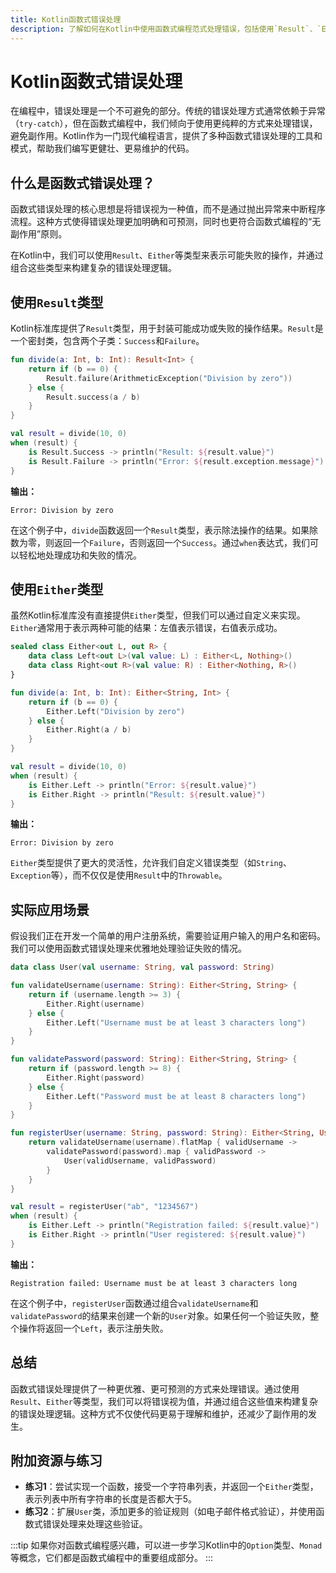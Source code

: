 ```yaml
---
title: Kotlin函数式错误处理
description: 了解如何在Kotlin中使用函数式编程范式处理错误，包括使用`Result`、`Either`等类型，以及如何优雅地处理异常和失败场景。
---
```


# Kotlin函数式错误处理

在编程中，错误处理是一个不可避免的部分。传统的错误处理方式通常依赖于异常（`try-catch`），但在函数式编程中，我们倾向于使用更纯粹的方式来处理错误，避免副作用。Kotlin作为一门现代编程语言，提供了多种函数式错误处理的工具和模式，帮助我们编写更健壮、更易维护的代码。

## 什么是函数式错误处理？

函数式错误处理的核心思想是将错误视为一种值，而不是通过抛出异常来中断程序流程。这种方式使得错误处理更加明确和可预测，同时也更符合函数式编程的“无副作用”原则。

在Kotlin中，我们可以使用`Result`、`Either`等类型来表示可能失败的操作，并通过组合这些类型来构建复杂的错误处理逻辑。

## 使用`Result`类型

Kotlin标准库提供了`Result`类型，用于封装可能成功或失败的操作结果。`Result`是一个密封类，包含两个子类：`Success`和`Failure`。

```kotlin
fun divide(a: Int, b: Int): Result<Int> {
    return if (b == 0) {
        Result.failure(ArithmeticException("Division by zero"))
    } else {
        Result.success(a / b)
    }
}

val result = divide(10, 0)
when (result) {
    is Result.Success -> println("Result: ${result.value}")
    is Result.Failure -> println("Error: ${result.exception.message}")
}
```

**输出：**
```
Error: Division by zero
```

在这个例子中，`divide`函数返回一个`Result`类型，表示除法操作的结果。如果除数为零，则返回一个`Failure`，否则返回一个`Success`。通过`when`表达式，我们可以轻松地处理成功和失败的情况。

## 使用`Either`类型

虽然Kotlin标准库没有直接提供`Either`类型，但我们可以通过自定义来实现。`Either`通常用于表示两种可能的结果：左值表示错误，右值表示成功。

```kotlin
sealed class Either<out L, out R> {
    data class Left<out L>(val value: L) : Either<L, Nothing>()
    data class Right<out R>(val value: R) : Either<Nothing, R>()
}

fun divide(a: Int, b: Int): Either<String, Int> {
    return if (b == 0) {
        Either.Left("Division by zero")
    } else {
        Either.Right(a / b)
    }
}

val result = divide(10, 0)
when (result) {
    is Either.Left -> println("Error: ${result.value}")
    is Either.Right -> println("Result: ${result.value}")
}
```

**输出：**
```
Error: Division by zero
```

`Either`类型提供了更大的灵活性，允许我们自定义错误类型（如`String`、`Exception`等），而不仅仅是使用`Result`中的`Throwable`。

## 实际应用场景

假设我们正在开发一个简单的用户注册系统，需要验证用户输入的用户名和密码。我们可以使用函数式错误处理来优雅地处理验证失败的情况。

```kotlin
data class User(val username: String, val password: String)

fun validateUsername(username: String): Either<String, String> {
    return if (username.length >= 3) {
        Either.Right(username)
    } else {
        Either.Left("Username must be at least 3 characters long")
    }
}

fun validatePassword(password: String): Either<String, String> {
    return if (password.length >= 8) {
        Either.Right(password)
    } else {
        Either.Left("Password must be at least 8 characters long")
    }
}

fun registerUser(username: String, password: String): Either<String, User> {
    return validateUsername(username).flatMap { validUsername ->
        validatePassword(password).map { validPassword ->
            User(validUsername, validPassword)
        }
    }
}

val result = registerUser("ab", "1234567")
when (result) {
    is Either.Left -> println("Registration failed: ${result.value}")
    is Either.Right -> println("User registered: ${result.value}")
}
```

**输出：**
```
Registration failed: Username must be at least 3 characters long
```

在这个例子中，`registerUser`函数通过组合`validateUsername`和`validatePassword`的结果来创建一个新的`User`对象。如果任何一个验证失败，整个操作将返回一个`Left`，表示注册失败。

## 总结

函数式错误处理提供了一种更优雅、更可预测的方式来处理错误。通过使用`Result`、`Either`等类型，我们可以将错误视为值，并通过组合这些值来构建复杂的错误处理逻辑。这种方式不仅使代码更易于理解和维护，还减少了副作用的发生。

## 附加资源与练习

- **练习1**：尝试实现一个函数，接受一个字符串列表，并返回一个`Either`类型，表示列表中所有字符串的长度是否都大于5。
- **练习2**：扩展`User`类，添加更多的验证规则（如电子邮件格式验证），并使用函数式错误处理来处理这些验证。

:::tip
如果你对函数式编程感兴趣，可以进一步学习Kotlin中的`Option`类型、`Monad`等概念，它们都是函数式编程中的重要组成部分。
:::